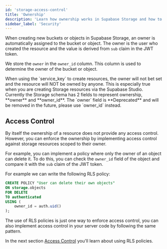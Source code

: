```yaml
---
id: 'storage-access-control'
title: 'Ownership'
description: 'Learn how ownership works in Supabase Storage and how to control access'
sidebar_label: 'Security'
---
```


When creating new buckets or objects in Supabase Storage, an owner is automatically assigned to the bucket or object.
The owner is the user who created the resource and the value is derived from `sub` claim in the JWT token.

We store the `owner` in the `owner_id` column. This column is used to determine the owner of the bucket or object.

<Admonition type="note">
    When using the `service_key` to create resources, the owner will not bet set and the resource will NOT be owned by anyone. This is especially true when you are creating Storage resources via the Supabase Studio.
</Admonition>
<Admonition type="note">
    Currently the Storage schema has 2 fields to represent ownership, **owner** and **owner_id**.
    The `owner` field is **Deprecated** and will be removed in the future, please use `owner_id` instead.
</Admonition>

## Access Control

By itself the ownership of a resource does not provide any access control.
However, you can enforce the ownership by implementing access control against storage resources scoped to their owner.

For example, you can implement a policy where only the owner of an object can delete it.
To do this, you can check the `owner_id` field of the object and compare it with the `sub` claim of the JWT token.

For example we can write the following RLS policy:

```sql
CREATE POLICY "User can delete their own objects"
ON storage.objects
FOR DELETE
TO authenticated
USING (
    owner_id = auth.uid()
);
```

The use of RLS policies is just one way to enforce access control, you can also implement access control in your server code by following the same pattern.

In the next section [Access Control](/docs/guides/storage/security/access-control) you'll learn about using RLS policies.
